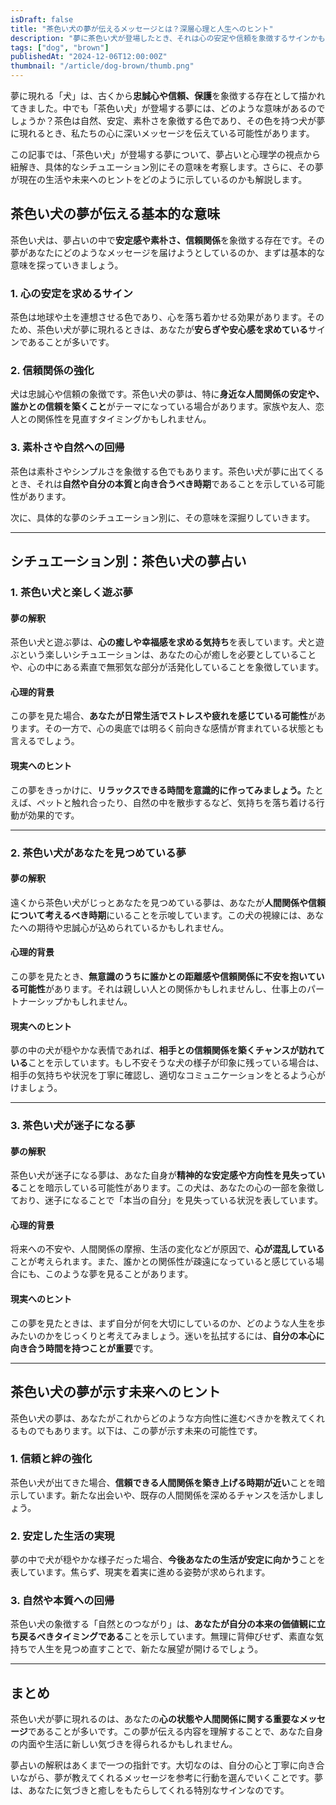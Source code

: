 ```yaml
---
isDraft: false
title: "茶色い犬の夢が伝えるメッセージとは？深層心理と人生へのヒント"
description: "夢に茶色い犬が登場したとき、それは心の安定や信頼を象徴するサインかもしれません。夢占いと心理学の視点から、その意味を深掘りし、シチュエーション別にあなたの心や生活へのヒントをお伝えします。"
tags: ["dog", "brown"]
publishedAt: "2024-12-06T12:00:00Z"
thumbnail: "/article/dog-brown/thumb.png"
---
```


夢に現れる「犬」は、古くから<strong>忠誠心や信頼、保護</strong>を象徴する存在として描かれてきました。中でも「茶色い犬」が登場する夢には、どのような意味があるのでしょうか？茶色は自然、安定、素朴さを象徴する色であり、その色を持つ犬が夢に現れるとき、私たちの心に深いメッセージを伝えている可能性があります。

この記事では、「茶色い犬」が登場する夢について、夢占いと心理学の視点から紐解き、具体的なシチュエーション別にその意味を考察します。さらに、その夢が現在の生活や未来へのヒントをどのように示しているのかも解説します。

<TableOfContents />

## 茶色い犬の夢が伝える基本的な意味

茶色い犬は、夢占いの中で<strong>安定感や素朴さ、信頼関係</strong>を象徴する存在です。その夢があなたにどのようなメッセージを届けようとしているのか、まずは基本的な意味を探っていきましょう。

### 1. 心の安定を求めるサイン

茶色は地球や土を連想させる色であり、心を落ち着かせる効果があります。そのため、茶色い犬が夢に現れるときは、あなたが<strong>安らぎや安心感を求めている</strong>サインであることが多いです。

### 2. 信頼関係の強化

犬は忠誠心や信頼の象徴です。茶色い犬の夢は、特に<strong>身近な人間関係の安定や、誰かとの信頼を築くこと</strong>がテーマになっている場合があります。家族や友人、恋人との関係性を見直すタイミングかもしれません。

### 3. 素朴さや自然への回帰

茶色は素朴さやシンプルさを象徴する色でもあります。茶色い犬が夢に出てくるとき、それは<strong>自然や自分の本質と向き合うべき時期</strong>であることを示している可能性があります。

次に、具体的な夢のシチュエーション別に、その意味を深掘りしていきます。

---

## シチュエーション別：茶色い犬の夢占い

### 1. 茶色い犬と楽しく遊ぶ夢

#### 夢の解釈

茶色い犬と遊ぶ夢は、<strong>心の癒しや幸福感を求める気持ち</strong>を表しています。犬と遊ぶという楽しいシチュエーションは、あなたの心が癒しを必要としていることや、心の中にある素直で無邪気な部分が活発化していることを象徴しています。

#### 心理的背景

この夢を見た場合、<strong>あなたが日常生活でストレスや疲れを感じている可能性</strong>があります。その一方で、心の奥底では明るく前向きな感情が育まれている状態とも言えるでしょう。

#### 現実へのヒント

この夢をきっかけに、<strong>リラックスできる時間を意識的に作ってみましょう。</strong>たとえば、ペットと触れ合ったり、自然の中を散歩するなど、気持ちを落ち着ける行動が効果的です。

---

### 2. 茶色い犬があなたを見つめている夢

#### 夢の解釈

遠くから茶色い犬がじっとあなたを見つめている夢は、あなたが<strong>人間関係や信頼について考えるべき時期</strong>にいることを示唆しています。この犬の視線には、あなたへの期待や忠誠心が込められているかもしれません。

#### 心理的背景

この夢を見たとき、<strong>無意識のうちに誰かとの距離感や信頼関係に不安を抱いている可能性</strong>があります。それは親しい人との関係かもしれませんし、仕事上のパートナーシップかもしれません。

#### 現実へのヒント

夢の中の犬が穏やかな表情であれば、<strong>相手との信頼関係を築くチャンスが訪れている</strong>ことを示しています。もし不安そうな犬の様子が印象に残っている場合は、相手の気持ちや状況を丁寧に確認し、適切なコミュニケーションをとるよう心がけましょう。

---

### 3. 茶色い犬が迷子になる夢

#### 夢の解釈

茶色い犬が迷子になる夢は、あなた自身が<strong>精神的な安定感や方向性を見失っている</strong>ことを暗示している可能性があります。この犬は、あなたの心の一部を象徴しており、迷子になることで「本当の自分」を見失っている状況を表しています。

#### 心理的背景

将来への不安や、人間関係の摩擦、生活の変化などが原因で、<strong>心が混乱している</strong>ことが考えられます。また、誰かとの関係性が疎遠になっていると感じている場合にも、このような夢を見ることがあります。

#### 現実へのヒント

この夢を見たときは、まず自分が何を大切にしているのか、どのような人生を歩みたいのかをじっくりと考えてみましょう。迷いを払拭するには、<strong>自分の本心に向き合う時間を持つことが重要</strong>です。

---

## 茶色い犬の夢が示す未来へのヒント

茶色い犬の夢は、あなたがこれからどのような方向性に進むべきかを教えてくれるものでもあります。以下は、この夢が示す未来の可能性です。

### 1. 信頼と絆の強化

茶色い犬が出てきた場合、<strong>信頼できる人間関係を築き上げる時期が近い</strong>ことを暗示しています。新たな出会いや、既存の人間関係を深めるチャンスを活かしましょう。

### 2. 安定した生活の実現

夢の中で犬が穏やかな様子だった場合、<strong>今後あなたの生活が安定に向かう</strong>ことを表しています。焦らず、現実を着実に進める姿勢が求められます。

### 3. 自然や本質への回帰

茶色い犬の象徴する「自然とのつながり」は、<strong>あなたが自分の本来の価値観に立ち戻るべきタイミングである</strong>ことを示しています。無理に背伸びせず、素直な気持ちで人生を見つめ直すことで、新たな展望が開けるでしょう。

---

## まとめ

茶色い犬が夢に現れるのは、あなたの<strong>心の状態や人間関係に関する重要なメッセージ</strong>であることが多いです。この夢が伝える内容を理解することで、あなた自身の内面や生活に新しい気づきを得られるかもしれません。

夢占いの解釈はあくまで一つの指針です。大切なのは、自分の心と丁寧に向き合いながら、夢が教えてくれるメッセージを参考に行動を選んでいくことです。夢は、あなたに気づきと癒しをもたらしてくれる特別なサインなのです。
